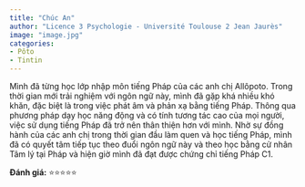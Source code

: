 ```yaml
---
title: "Chúc An"
author: "Licence 3 Psychologie - Université Toulouse 2 Jean Jaurès"
image: "image.jpg"
categories:
- Pôto
- Tintin
---
```


Mình đã từng học lớp nhập môn tiếng Pháp của các anh chị Allôpoto. Trong thời gian mới trải nghiệm với ngôn ngữ này, mình đã gặp khá nhiều khó khăn, đặc biệt là trong việc phát âm và phản xạ bằng tiếng Pháp. Thông qua phương pháp dạy học năng động và có tính tương tác cao của mọi người, việc sử dụng tiếng Pháp đã trở nên thân thiện hơn với mình. Nhờ sự đồng hành của các anh chị trong thời gian đầu làm quen và học tiếng Pháp, mình đã có quyết tâm tiếp tục theo đuổi ngôn ngữ này và theo học bằng cử nhân Tâm lý tại Pháp và hiện giờ mình đã đạt được chứng chỉ tiếng Pháp C1.

**Đánh giá:** ⭐⭐⭐⭐⭐
